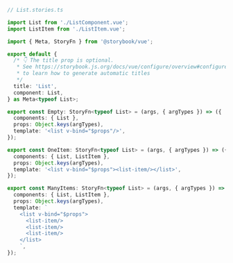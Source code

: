 ```ts
// List.stories.ts

import List from './ListComponent.vue';
import ListItem from './ListItem.vue';

import { Meta, StoryFn } from '@storybook/vue';

export default {
  /* 👇 The title prop is optional.
   * See https://storybook.js.org/docs/vue/configure/overview#configure-story-loading
   * to learn how to generate automatic titles
   */
  title: 'List',
  component: List,
} as Meta<typeof List>;

export const Empty: StoryFn<typeof List> = (args, { argTypes }) => ({
  components: { List },
  props: Object.keys(argTypes),
  template: '<list v-bind="$props"/>',
});

export const OneItem: StoryFn<typeof List> = (args, { argTypes }) => ({
  components: { List, ListItem },
  props: Object.keys(argTypes),
  template: '<list v-bind="$props"><list-item/></list>',
});

export const ManyItems: StoryFn<typeof List> = (args, { argTypes }) => ({
  components: { List, ListItem },
  props: Object.keys(argTypes),
  template: `
    <list v-bind="$props">
      <list-item/>
      <list-item/>
      <list-item/>
    </list>
    `,
});
```